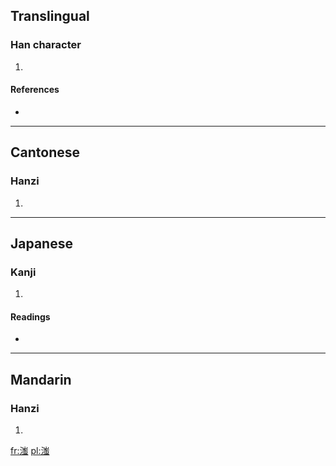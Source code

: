 ==Translingual==

===Han character===
{{Han char|rn=85|rad=水|as=10|sn=13|four=3213<sub>6</sub>|canj=水山一戈 (EUMI)}}

# {{defn|Han|sort=水10}}

====References====
* {{Han ref|kx=0642.220|dkj=18025|hdz=31710.080|uh=6ECD|ud=28365|bh=DE56|bd=56918}}

----

==Cantonese==

===Hanzi===
{{yue-hanzi|jyut=|y=chi5, ji6}}

# {{defn|lang=yue|sort=水10}}

----

==Japanese==

===Kanji===
{{ja-kanji|grade=|rs=水10}}

# {{defn|lang=ja|sort=水10}}

====Readings====
* {{ja-readings|on=[[ち]] (chi), [[じ]] (ji)|kun=}}

----

==Mandarin==

===Hanzi===
{{cmn-hanzi|pin=[[zhǐ]] ([[zhi3]])|wg=chih<sup>3</sup>}}

# {{defn|lang=cmn|sort=水10}}

[[fr:滍]]
[[pl:滍]]
